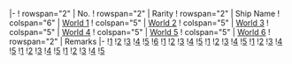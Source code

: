 |-
! rowspan="2" | No.
! rowspan="2" | Rarity
! rowspan="2" | Ship Name
! colspan="6" | [[World 1]]
! colspan="5" | [[World 2]]
! colspan="5" | [[World 3]]
! colspan="5" | [[World 4]]
! colspan="5" | [[World 5]]
! colspan="5" | [[World 6]]
! rowspan="2" | Remarks
|-
![[1-1|1]]
![[1-2|2]]
![[1-3|3]]
![[1-4|4]]
![[1-5|5]]
![[1-6|6]]
![[2-1|1]]
![[2-2|2]]
![[2-3|3]]
![[2-4|4]]
![[2-5|5]]
![[3-1|1]]
![[3-2|2]]
![[3-3|3]]
![[3-4|4]]
![[3-5|5]]
![[4-1|1]]
![[4-2|2]]
![[4-3|3]]
![[4-4|4]]
![[4-5|5]]
![[5-1|1]]
![[5-2|2]]
![[5-3|3]]
![[5-4|4]]
![[5-5|5]]
![[6-1|1]]
![[6-2|2]]
![[6-3|3]]
![[6-4|4]]
![[6-5|5]]
